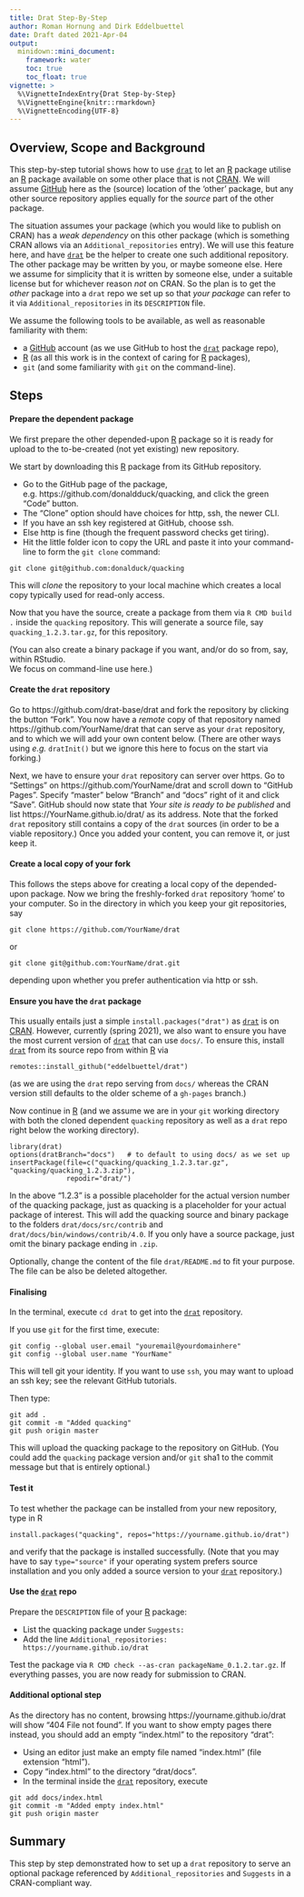```yaml
---
title: Drat Step-By-Step
author: Roman Hornung and Dirk Eddelbuettel
date: Draft dated 2021-Apr-04
output:
  minidown::mini_document:
    framework: water
    toc: true
    toc_float: true
vignette: >
  %\VignetteIndexEntry{Drat Step-by-Step}
  %\VignetteEngine{knitr::rmarkdown}
  %\VignetteEncoding{UTF-8}
---
```



## Overview, Scope and Background

This step-by-step tutorial shows how to use [`drat`](https://github.com/eddelbuettel/drat) to let an [R](https://www.r-project.org) package utilise an [R](https://www.r-project.org) package available on some other place that is not [CRAN](https://cran.r-project.org).
We will assume [GitHub](https://github.com) here as the (source) location of the 'other' package, but any other source repository applies equally for the _source_ part of the other package.

The situation assumes your package (which you would like to publish on CRAN) has a _weak dependency_ on this other package (which is something CRAN allows via an `Additional_repositories` entry).
We will use this feature here, and have [`drat`](https://github.com/eddelbuettel/drat) be the helper to create one such additional repository.
The other package may be written by you, or maybe someone else. 
Here we assume for simplicity that it is written by someone else, under a suitable license but for whichever reason _not_ on CRAN.
So the plan is to get the _other_ package into a `drat` repo we set up so that _your package_ can refer to it via `Additional_repositories` in its `DESCRIPTION` file.

We assume the following tools to be available, as well as reasonable familiarity with them: 

- a [GitHub](https://github.com) account (as we use GitHub to host the [`drat`](https://github.com/eddelbuettel/drat) package repo), 
- [R](https://www.r-project.org) (as all this work is in the context of caring for [R](https://www.r-project.org) packages),
- `git` (and some familiarity with `git` on the command-line). 


## Steps

#### Prepare the dependent package

We first prepare the other depended-upon [R](https://www.r-project.org) package so it is ready for upload to the to-be-created (not yet existing) new repository.

We start by downloading this [R](https://www.r-project.org) package from its GitHub repository.

- Go to the GitHub page of the package, e.g. https://github.com/donaldduck/quacking, and click the green "Code" button.
- The "Clone" option should have choices for http, ssh, the newer CLI. 
- If you have an ssh key registered at GitHub, choose ssh.
- Else http is fine (though the frequent password checks get tiring).
- Hit the little folder icon to copy the URL and paste it into your command-line to form the `git clone` command:

```shell=
git clone git@github.com:donalduck/quacking
```

This will _clone_ the repository to your local machine which creates a local copy typically used for read-only access.

Now that you have the source, create a package from them via `R CMD build .` inside the `quacking` repository.
This will generate a source file, say `quacking_1.2.3.tar.gz`, for this repository.

(You can also create a binary package if you want, and/or do so from, say, within RStudio.  
We focus on command-line use here.)



#### Create the `drat` repository

Go to https://github.com/drat-base/drat and fork the repository by clicking the button "Fork".
You now have a _remote_ copy of that repository named https://github.com/YourName/drat that can serve as your `drat` repository, and to which we will add your own content below.
(There are other ways using _e.g._ `dratInit()` but we ignore this here to focus on the start via forking.)

Next, we have to ensure your `drat` repository can server over https. 
Go to "Settings" on https://github.com/YourName/drat and scroll down to "GitHub Pages".
Specify "master" below "Branch" and "docs" right of it and click "Save". 
GitHub should now state that _Your site is ready to be published_ and list https://YourName.github.io/drat/ as its address.
Note that the forked `drat` repository still contains a copy of the `drat` sources (in order to be a viable repository.)
Once you added your content, you can remove it, or just keep it.

#### Create a local copy of your fork

This follows the steps above for creating a local copy of the depended-upon package. 
Now we bring the freshly-forked `drat` repository 'home' to your computer.
So in the directory in which you keep your git repositories, say

```shell=
git clone https://github.com/YourName/drat
```

or 

```shell=
git clone git@github.com:YourName/drat.git
```

depending upon whether you prefer authentication via http or ssh.


#### Ensure you have the `drat` package

This usually entails just a simple `install.packages("drat")` as [`drat`](https://github.com/eddelbuettel/drat) is on [CRAN](https://cran.r-project.org).
However, currently (spring 2021), we also want to ensure you have the most current version of [`drat`](https://github.com/eddelbuettel/drat) that can use `docs/`.
To ensure this, install [`drat`](https://github.com/eddelbuettel/drat) from its source repo from within [R](https://www.r-project.org) via

```r=
remotes::install_github("eddelbuettel/drat")
```

(as we are using the `drat` repo serving from `docs/` whereas the CRAN version still defaults to the older scheme of a `gh-pages` branch.)

Now continue in [R](https://www.r-project.org) (and we assume we are in your `git` working directory with both the cloned dependent `quacking` repository as well as a `drat` repo right below the
working directory).

```r=
library(drat)
options(dratBranch="docs")   # to default to using docs/ as we set up
insertPackage(file=c("quacking/quacking_1.2.3.tar.gz", "quacking/quacking_1.2.3.zip"), 
              repodir="drat/")
```

In the above "1.2.3" is a possible placeholder for the actual version number of the quacking package, just as quacking is a placeholder for your actual package of interest.
This will add the quacking source and binary package to the folders `drat/docs/src/contrib` and `drat/docs/bin/windows/contrib/4.0`.
If you only have a source package, just omit the binary package ending in `.zip`.

Optionally, change the content of the file `drat/README.md` to fit your purpose. 
The file can be also be deleted altogether.

#### Finalising 

In the terminal, execute `cd drat` to get into the [`drat`](https://github.com/eddelbuettel/drat) repository.

If you use `git` for the first time, execute:
```shell=
git config --global user.email "youremail@yourdomainhere"
git config --global user.name "YourName"
```

This will tell git your identity.
If you want to use `ssh`, you may want to upload an ssh key; see the relevant GitHub tutorials.

Then type:
```shell=
git add .
git commit -m "Added quacking"
git push origin master
```

This will upload the quacking package to the repository on GitHub.
(You could add the `quacking` package version and/or `git` sha1 to the commit message but that is entirely optional.)

#### Test it

To test whether the package can be installed from your new repository, type in R

```r=
install.packages("quacking", repos="https://yourname.github.io/drat")
```

and verify that the package is installed successfully.
(Note that you may have to say `type="source"` if your operating system prefers source installation and you only added a source version to your [`drat`](https://github.com/eddelbuettel/drat) repository.)

#### Use the [`drat`](https://github.com/eddelbuettel/drat) repo

Prepare the `DESCRIPTION` file of your [R](https://www.r-project.org) package:

- List the quacking package under `Suggests:` 
- Add the line `Additional_repositories: https://yourname.github.io/drat`

Test the package via `R CMD check --as-cran packageName_0.1.2.tar.gz`.
If everything passes, you are now ready for submission to CRAN.


#### Additional optional step

As the directory has no content, browsing  https://yourname.github.io/drat will show "404 File not found". 
If you want to show empty pages there instead, you should add an empty "index.html" to the repository "drat":

- Using an editor just make an empty file named "index.html" (file extension "html").
- Copy "index.html" to the directory "drat/docs".
- In the terminal inside the [`drat`](https://github.com/eddelbuettel/drat) repository, execute

```shell=
git add docs/index.html
git commit -m "Added empty index.html"
git push origin master
```

## Summary

This step by step demonstrated how to set up a `drat` repository to serve an optional package referenced by `Additional_repositories` and `Suggests` in a CRAN-compliant way.
